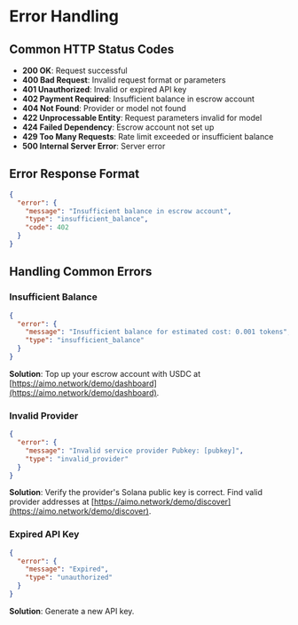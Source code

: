 # Error Handling

## Common HTTP Status Codes

- **200 OK**: Request successful
- **400 Bad Request**: Invalid request format or parameters
- **401 Unauthorized**: Invalid or expired API key
- **402 Payment Required**: Insufficient balance in escrow account
- **404 Not Found**: Provider or model not found
- **422 Unprocessable Entity**: Request parameters invalid for model
- **424 Failed Dependency**: Escrow account not set up
- **429 Too Many Requests**: Rate limit exceeded or insufficient balance
- **500 Internal Server Error**: Server error

## Error Response Format

```json
{
  "error": {
    "message": "Insufficient balance in escrow account",
    "type": "insufficient_balance",
    "code": 402
  }
}
```

## Handling Common Errors

### Insufficient Balance

```json
{
  "error": {
    "message": "Insufficient balance for estimated cost: 0.001 tokens",
    "type": "insufficient_balance"
  }
}
```

**Solution**: Top up your escrow account with USDC at [https://aimo.network/demo/dashboard](https://aimo.network/demo/dashboard).

### Invalid Provider

```json
{
  "error": {
    "message": "Invalid service provider Pubkey: [pubkey]",
    "type": "invalid_provider"
  }
}
```

**Solution**: Verify the provider's Solana public key is correct. Find valid provider addresses at [https://aimo.network/demo/discover](https://aimo.network/demo/discover).

### Expired API Key

```json
{
  "error": {
    "message": "Expired",
    "type": "unauthorized"
  }
}
```

**Solution**: Generate a new API key.
